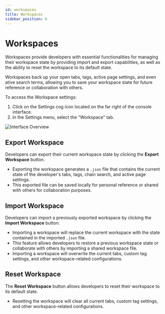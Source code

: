 ```yaml
---
id: workspaces
title: Workspaces
sidebar_position: 6
---
```


# Workspaces

Workspaces provide developers with essential functionalities for managing their workspace state by providing import and export capabilities, as well as the ability to reset the workspace to its default state. 

Workspaces back up your open tabs, tags, active page settings, and even ative search terms, allowing you to save your workspace state for future reference or collaboration with others.

To access the Workspace settings:

1. Click on the Settings cog icon located on the far right of the console interface.
2. In the Settings menu, select the "Workspace" tab.

![Interface Overview](/png/workspaces/hero.png)

## Export Workspace

Developers can export their current workspace state by clicking the __Export Workspace__ button.

- Exporting the workspace generates a `.json` file that contains the current state of the developer's tabs, tags, chain search, and active page settings.
- This exported file can be saved locally for personal reference or shared with others for collaboration purposes.

## Import Workspace

Developers can import a previously exported workspace by clicking the __Import Workspace__ button.

- Importing a workspace will replace the current workspace with the state contained in the imported `.json` file.
- This feature allows developers to restore a previous workspace state or collaborate with others by importing a shared workspace file.
- Importing a workspace will overwrite the current tabs, custom tag settings, and other workspace-related configurations.

## Reset Workspace

The __Reset Workspace__ button allows developers to reset their workspace to its default state.

- Resetting the workspace will clear all current tabs, custom tag settings, and other workspace-related configurations.